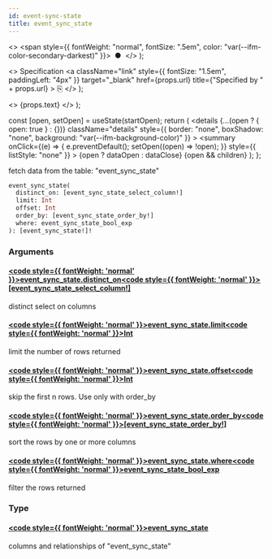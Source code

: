 ```yaml
---
id: event-sync-state
title: event_sync_state
---
```


<head>
  <meta content="noindex" name="robots" />
  <meta charset="utf-8" />
</head>

  <>
    <span style={{ fontWeight: "normal", fontSize: ".5em", color: "var(--ifm-color-secondary-darkest)" }}>
      &nbsp;●&nbsp;
    </span>
  </>
);

  <>
    Specification
    <a
      className="link"
      style={{ fontSize: "1.5em", paddingLeft: "4px" }}
      target="_blank"
      href={props.url}
      title={"Specified by " + props.url}
    >
      ⎘
    </a>
  </>
);

  <>
    <span className={props.class}>{props.text}</span>
  </>
);


  const [open, setOpen] = useState(startOpen);
  return (
    <details
      {...(open ? { open: true } : {})}
      className="details"
      style={{ border: "none", boxShadow: "none", background: "var(--ifm-background-color)" }}
    >
      <summary
        onClick={(e) => {
          e.preventDefault();
          setOpen((open) => !open);
        }}
        style={{ listStyle: "none" }}
      >
        {open ? dataOpen : dataClose}
      </summary>
      {open && children}
    </details>
  );
};

fetch data from the table: "event_sync_state"

```graphql
event_sync_state(
  distinct_on: [event_sync_state_select_column!]
  limit: Int
  offset: Int
  order_by: [event_sync_state_order_by!]
  where: event_sync_state_bool_exp
): [event_sync_state!]!
```

### Arguments

#### [<code style={{ fontWeight: 'normal' }}>event_sync_state.<b>distinct_on</b></code>](#)<Bullet />[<code style={{ fontWeight: 'normal' }}><b>[event_sync_state_select_column!]</b></code>](/docs/api/flow/graphql/envio/enums/event-sync-state-select-column.mdx) <Badge class="badge badge--secondary " text="list"/> <Badge class="badge badge--secondary " text="enum"/>

distinct select on columns

#### [<code style={{ fontWeight: 'normal' }}>event_sync_state.<b>limit</b></code>](#)<Bullet />[<code style={{ fontWeight: 'normal' }}><b>Int</b></code>](/docs/api/flow/graphql/envio/scalars/int.mdx) <Badge class="badge badge--secondary " text="scalar"/>

limit the number of rows returned

#### [<code style={{ fontWeight: 'normal' }}>event_sync_state.<b>offset</b></code>](#)<Bullet />[<code style={{ fontWeight: 'normal' }}><b>Int</b></code>](/docs/api/flow/graphql/envio/scalars/int.mdx) <Badge class="badge badge--secondary " text="scalar"/>

skip the first n rows. Use only with order_by

#### [<code style={{ fontWeight: 'normal' }}>event_sync_state.<b>order_by</b></code>](#)<Bullet />[<code style={{ fontWeight: 'normal' }}><b>[event_sync_state_order_by!]</b></code>](/docs/api/flow/graphql/envio/inputs/event-sync-state-order-by.mdx) <Badge class="badge badge--secondary " text="list"/> <Badge class="badge badge--secondary " text="input"/>

sort the rows by one or more columns

#### [<code style={{ fontWeight: 'normal' }}>event_sync_state.<b>where</b></code>](#)<Bullet />[<code style={{ fontWeight: 'normal' }}><b>event_sync_state_bool_exp</b></code>](/docs/api/flow/graphql/envio/inputs/event-sync-state-bool-exp.mdx) <Badge class="badge badge--secondary " text="input"/>

filter the rows returned

### Type

#### [<code style={{ fontWeight: 'normal' }}><b>event_sync_state</b></code>](/docs/api/flow/graphql/envio/objects/event-sync-state.mdx) <Badge class="badge badge--secondary " text="object"/>

columns and relationships of "event_sync_state"
